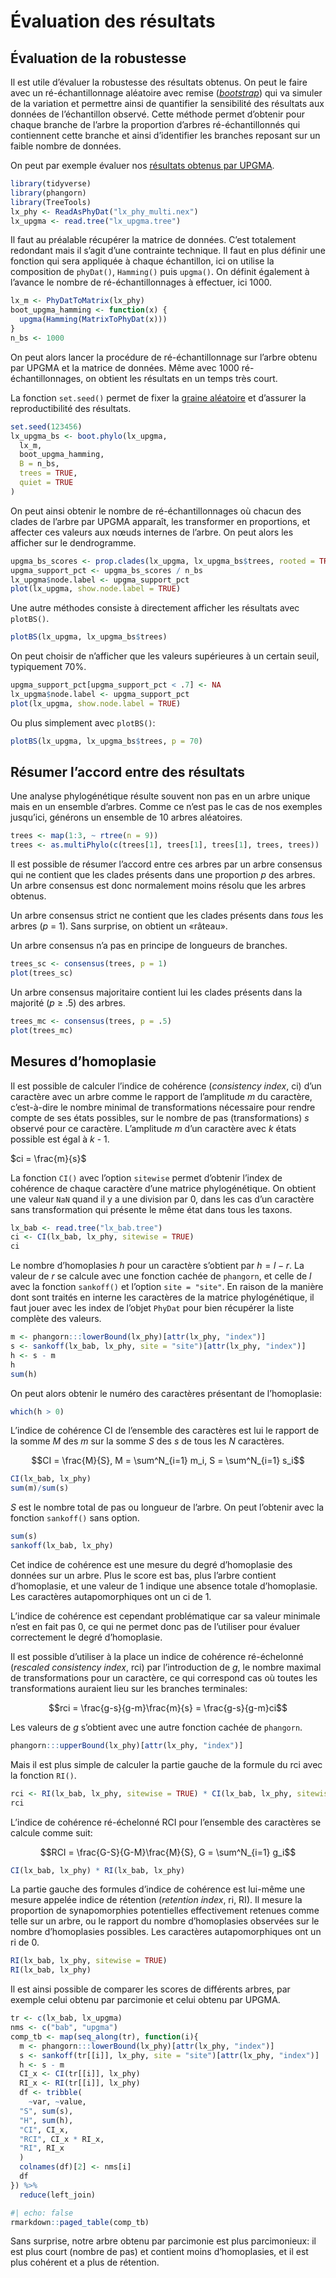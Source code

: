 # Évaluation des résultats

## Évaluation de la robustesse

Il est utile d'évaluer la robustesse des résultats obtenus. On peut le faire avec un ré-échantillonnage aléatoire avec remise ([*bootstrap*](https://fr.wikipedia.org/wiki/Bootstrap_(statistiques))) qui va simuler de la variation et permettre ainsi de quantifier la sensibilité des résultats aux données de l'échantillon observé. Cette méthode permet d'obtenir pour chaque branche de l'arbre la proportion d'arbres ré-échantillonnés qui contiennent cette branche et ainsi d'identifier les branches reposant sur un faible nombre de données.

On peut par exemple évaluer nos [résultats obtenus par UPGMA](distance.qmd#sec-upgma).

```r
library(tidyverse)
library(phangorn)
library(TreeTools)
lx_phy <- ReadAsPhyDat("lx_phy_multi.nex")
lx_upgma <- read.tree("lx_upgma.tree")
```

Il faut au préalable récupérer la matrice de données. C'est totalement redondant mais il s'agit d'une contrainte technique.
Il faut en plus définir une fonction qui sera appliquée à chaque échantillon, ici on utilise la composition de `phyDat()`, `Hamming()` puis `upgma()`. On définit également à l'avance le nombre de ré-échantillonnages à effectuer, ici 1000.

```r
lx_m <- PhyDatToMatrix(lx_phy)
boot_upgma_hamming <- function(x) {
  upgma(Hamming(MatrixToPhyDat(x)))
}
n_bs <- 1000
```

On peut alors lancer la procédure de ré-échantillonnage sur l'arbre obtenu par UPGMA et la matrice de données. Même avec 1000 ré-échantillonnages, on obtient les résultats en un temps très court.

::: {.column-margin}
La fonction `set.seed()` permet de fixer la [graine aléatoire](https://fr.wikipedia.org/wiki/Graine_al%C3%A9atoire) et d'assurer la reproductibilité des résultats.
:::

```r
set.seed(123456)
lx_upgma_bs <- boot.phylo(lx_upgma,
  lx_m,
  boot_upgma_hamming,
  B = n_bs,
  trees = TRUE,
  quiet = TRUE
)
```

On peut ainsi obtenir le nombre de ré-échantillonnages où chacun des clades de l'arbre par UPGMA apparaît, les transformer en proportions, et affecter ces valeurs aux nœuds internes de l'arbre. On peut alors les afficher sur le dendrogramme.

```r
upgma_bs_scores <- prop.clades(lx_upgma, lx_upgma_bs$trees, rooted = TRUE)
upgma_support_pct <- upgma_bs_scores / n_bs
lx_upgma$node.label <- upgma_support_pct
plot(lx_upgma, show.node.label = TRUE)
```

Une autre méthodes consiste à directement afficher les résultats avec `plotBS()`.

```r
plotBS(lx_upgma, lx_upgma_bs$trees)
```

On peut choisir de n'afficher que les valeurs supérieures à un certain seuil, typiquement 70%.

```r
upgma_support_pct[upgma_support_pct < .7] <- NA
lx_upgma$node.label <- upgma_support_pct
plot(lx_upgma, show.node.label = TRUE)
```

Ou plus simplement avec `plotBS()`:

```r
plotBS(lx_upgma, lx_upgma_bs$trees, p = 70)
```


## Résumer l'accord entre des résultats

Une analyse phylogénétique résulte souvent non pas en un arbre unique mais en un ensemble d'arbres. Comme ce n'est pas le cas de nos exemples jusqu'ici, générons un ensemble de 10 arbres aléatoires.

```r
trees <- map(1:3, ~ rtree(n = 9))
trees <- as.multiPhylo(c(trees[1], trees[1], trees[1], trees, trees))
```

Il est possible de résumer l'accord entre ces arbres par un arbre consensus qui ne contient que les clades présents dans une proportion *p* des arbres. Un arbre consensus est donc normalement moins résolu que les arbres obtenus.

Un arbre consensus strict ne contient que les clades présents dans *tous* les arbres (*p* = 1). Sans surprise, on obtient un «râteau».

::: {.column-margin}
Un arbre consensus n'a pas en principe de longueurs de branches.
:::

```r
trees_sc <- consensus(trees, p = 1)
plot(trees_sc)
```

Un arbre consensus majoritaire contient lui les clades présents dans la majorité (*p* ≥ .5) des arbres.

```r
trees_mc <- consensus(trees, p = .5)
plot(trees_mc)
```

## Mesures d'homoplasie

Il est possible de calculer l'indice de cohérence (*consistency index*, ci) d'un caractère avec un arbre comme le rapport de l'amplitude *m* du caractère, c'est-à-dire le nombre minimal de transformations nécessaire pour rendre compte de ses états possibles, sur le nombre de pas (transformations) *s* observé pour ce caractère. L'amplitude *m* d'un caractère avec *k* états possible est égal à *k* - 1.

$ci = \frac{m}{s}$

La fonction `CI()` avec l'option `sitewise` permet d'obtenir l'index de cohérence de chaque caractère d'une matrice phylogénétique. On obtient une valeur `NaN` quand il y a une division par 0, dans les cas d'un caractère sans transformation qui présente le même état dans tous les taxons.

```r
lx_bab <- read.tree("lx_bab.tree")
ci <- CI(lx_bab, lx_phy, sitewise = TRUE)
ci
```

Le nombre d'homoplasies *h* pour un caractère s'obtient par
$h = l - r$. La valeur de *r* se calcule avec une fonction cachée de `phangorn`, et celle de *l* avec la fonction `sankoff()` et l'option `site = "site"`. En raison de la manière dont sont traités en interne les caractères de la matrice phylogénétique, il faut jouer avec les index de l'objet `PhyDat` pour bien récupérer la liste complète des valeurs. 

```r
m <- phangorn:::lowerBound(lx_phy)[attr(lx_phy, "index")]
s <- sankoff(lx_bab, lx_phy, site = "site")[attr(lx_phy, "index")]
h <- s - m
h
sum(h)
```

On peut alors obtenir le numéro des caractères présentant de l'homoplasie:
```r
which(h > 0)
```

L'indice de cohérence CI de l'ensemble des caractères est lui le rapport de la somme *M* des *m* sur la somme *S* des *s* de tous les *N* caractères.

$$CI = \frac{M}{S}, M = \sum^N_{i=1} m_i, S = \sum^N_{i=1} s_i$$

```r
CI(lx_bab, lx_phy)
sum(m)/sum(s)
```

*S* est le nombre total de pas ou longueur de l'arbre. On peut l'obtenir avec la fonction `sankoff()` sans option.
```r
sum(s)
sankoff(lx_bab, lx_phy)
```

Cet indice de cohérence est une mesure du degré d'homoplasie des données sur un arbre. Plus le score est bas, plus l'arbre contient d'homoplasie, et une valeur de 1 indique une absence totale d'homoplasie. Les caractères autapomorphiques ont un ci de 1.

L'indice de cohérence est cependant problématique car sa valeur minimale n'est en fait pas 0, ce qui ne permet donc pas de l'utiliser pour évaluer correctement le degré d'homoplasie.

Il est possible d'utiliser à la place un indice de cohérence ré-échelonné (*rescaled consistency index*, rci) par l'introduction de *g*, le nombre maximal de transformations pour un caractère, ce qui correspond cas où toutes les transformations auraient lieu sur les branches terminales:

$$rci = \frac{g-s}{g-m}\frac{m}{s} = \frac{g-s}{g-m}ci$$

Les valeurs de *g* s'obtient avec une autre fonction cachée de `phangorn`.
```r
phangorn:::upperBound(lx_phy)[attr(lx_phy, "index")]
```

Mais il est plus simple de calculer la partie gauche de la formule du rci avec la fonction `RI()`.
```r
rci <- RI(lx_bab, lx_phy, sitewise = TRUE) * CI(lx_bab, lx_phy, sitewise = TRUE)
rci
```

L'indice de cohérence ré-échelonné RCI pour l'ensemble des caractères se calcule comme suit:

$$RCI = \frac{G-S}{G-M}\frac{M}{S}, G = \sum^N_{i=1} g_i$$

```r
CI(lx_bab, lx_phy) * RI(lx_bab, lx_phy)
```

La partie gauche des formules d'indice de cohérence est lui-même une mesure appelée indice de rétention (*retention index*, ri, RI). Il mesure la proportion de synapomorphies potentielles effectivement retenues comme telle sur un arbre, ou le rapport du nombre d'homoplasies observées sur le nombre d'homoplasies possibles. Les caractères autapomorphiques ont un ri de 0. 

```r
RI(lx_bab, lx_phy, sitewise = TRUE)
RI(lx_bab, lx_phy)
```


Il est ainsi possible de comparer les scores de différents arbres, par exemple celui obtenu par parcimonie et celui obtenu par UPGMA.
```r
tr <- c(lx_bab, lx_upgma)
nms <- c("bab", "upgma")
comp_tb <- map(seq_along(tr), function(i){
  m <- phangorn:::lowerBound(lx_phy)[attr(lx_phy, "index")]
  s <- sankoff(tr[[i]], lx_phy, site = "site")[attr(lx_phy, "index")]
  h <- s - m
  CI_x <- CI(tr[[i]], lx_phy)
  RI_x <- RI(tr[[i]], lx_phy)
  df <- tribble(
    ~var, ~value,
  "S", sum(s),
  "H", sum(h),
  "CI", CI_x,
  "RCI", CI_x * RI_x,
  "RI", RI_x
  )
  colnames(df)[2] <- nms[i]
  df
}) %>% 
  reduce(left_join)
```
```r
#| echo: false
rmarkdown::paged_table(comp_tb)
```
Sans surprise, notre arbre obtenu par parcimonie est plus parcimonieux: il est plus court (nombre de pas) et contient moins d'homoplasies, et il est plus cohérent et a plus de rétention.
